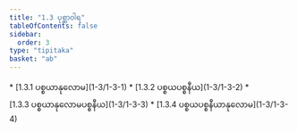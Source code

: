 ```yaml
---
title: "1.3 ပုစ္ဆာဝါရ"
tableOfContents: false
sidebar:
  order: 3
type: "tipitaka"
basket: "ab"
---
```



<DynamicBreadcrumb />



<TableOfContents>
* [1.3.1 ပစ္စယာနုလောမ](1-3/1-3-1)
* [1.3.2 ပစ္စယပစ္စနီယ](1-3/1-3-2)
* [1.3.3 ပစ္စယာနုလောမပစ္စနီယ](1-3/1-3-3)
* [1.3.4 ပစ္စယပစ္စနီယာနုလောမ](1-3/1-3-4)
</TableOfContents>